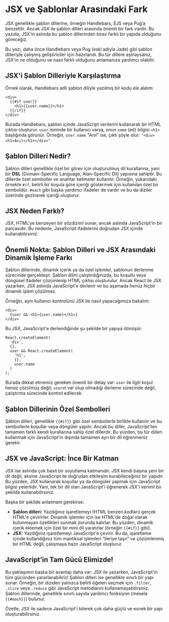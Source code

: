 # JSX ve Şablonlar Arasındaki Fark

JSX genellikle şablon dillerine, örneğin Handlebars, EJS veya Pug’a benzetilir. Ancak JSX ile şablon dilleri arasında önemli bir fark vardır. Bu yazıda, JSX'in aslında bu şablon dillerinden biraz farklı bir yapıda olduğunu göreceğiz.

Bu yazı, daha önce Handlebars veya Pug (eski adıyla Jade) gibi şablon dilleriyle çalışmış geliştiriciler için hazırlandı. Bu tür dillere aşinaysanız, JSX'in ne olduğunu ve nasıl farklı olduğunu anlamanıza yardımcı olabilir.

## JSX'i Şablon Dilleriyle Karşılaştırma

Örnek olarak, Handlebars adlı şablon diliyle yazılmış bir kodu ele alalım:

```
<div>
  {{#if user}}
    <h1>{{user.name}}</h1>
  {{/if}}
</div>
```

Burada Handlebars, şablon içinde JavaScript verilerini kullanarak bir HTML çıktısı oluşturur. `user` isminde bir kullanıcı varsa, onun `name` (ad) bilgisi `<h1>` başlığında görünür. Örneğin, `user.name` "Anıl" ise, çıktı şöyle olur: `"<div><h1>Anıl</h1></div>"`.

## Şablon Dilleri Nedir?

Şablon dilleri genellikle özel bir görev için oluşturulmuş dil kurallarına, yani bir **DSL** (Domain-Specific Language, Alan-Specific Dil) yapısına sahiptir. Bu dillerde özel semboller ve anahtar kelimeler kullanılır. Örneğin, yukarıdaki örnekte `#if`, belirli bir koşula göre içeriği göstermek için kullanılan özel bir semboldür. `#each` gibi başka yardımcı ifadeler de vardır ve bu da diziler üzerinde gezinerek içeriği oluşturur.

## JSX Neden Farklı?

JSX, HTML'ye benzeyen bir sözdizimi sunar, ancak aslında JavaScript'in bir parçasıdır. Bu nedenle, JavaScript ifadelerini doğrudan JSX içinde kullanabilirsiniz.

## Önemli Nokta: Şablon Dilleri ve JSX Arasındaki Dinamik İşleme Farkı

Şablon dillerinde, dinamik içerik ya da özel işlemler, şablonun derlenme sürecinde gerçekleşir. Şablon dilini çalıştırdığınızda, bu koşullu veya döngüsel ifadeler çözümlenip HTML çıktısı oluşturulur. Ancak React ile JSX yazarken, JSX aslında JavaScript'e derlenir ve bu aşamada henüz hiçbir dinamik işlem çözülmez.

Örneğin, aynı kullanıcı kontrolünü JSX ile nasıl yapacağımıza bakalım:

```
<div>
  {user && <h1>{user.name}</h1>}
</div>
```

Bu JSX, JavaScript'e derlendiğinde şu şekilde bir yapıya dönüşür:

```
React.createElement(
  'div',
  {},
  user && React.createElement(
    'h1',
    {},
    user.name
  )
);
```

Burada dikkat etmemiz gereken önemli bir detay var: `user` ile ilgili koşul henüz çözülmüş değil; `user`ın var olup olmadığı derleme sürecinde değil, çalıştırma sürecinde kontrol edilecek.

## Şablon Dillerinin Özel Sembolleri

Şablon dilleri, genellikle `{{#if}}` gibi özel sembollerle birlikte kullanılır ve bu sembollerle koşullar veya döngüler yapılır. Ancak bu diller, JavaScript'ten tamamen farklı kendi kurallarına sahip özel dillerdir. Bu yüzden, bu tür dilleri kullanmak için JavaScript'in dışında tamamen ayrı bir dil öğrenmeniz gerekir.

## JSX ve JavaScript: İnce Bir Katman

JSX ise aslında çok basit bir soyutlama katmanıdır. JSX kendi başına yeni bir dil değil, aksine JavaScript ile doğrudan etkileşim kurabileceğiniz bir yapıdır. Bu yüzden, JSX kullanarak koşullar ya da döngüler yapmak için JavaScript bilgisi yeterlidir. Yani, tek bir dil olan JavaScript'i öğrenerek JSX'i verimli bir şekilde kullanabilirsiniz.

Başka bir şekilde anlatmam gerekirse:

- **Şablon dilleri:** Yazdığınız işaretlemeyi (HTML benzeri kodları) gerçek HTML'e çevirirler. Dinamik işlemler için ise HTML'de doğal olarak bulunmayan özellikleri sunmak zorunda kalırlar. Bu yüzden, dinamik içerik eklemek için özel bir mini dil yaratırlar (örneğin `{{#if}}` gibi).
- **JSX:** Yazdığınız işaretlemeyi JavaScript'e çevirir. Bu da, işaretleme içinde kullandığınız tüm mantıksal işlemleri “ileriye taşır” ve çözümlenmiş bir HTML değil, çalışmaya hazır JavaScript oluşturur.

## JavaScript’in Tam Gücü Elimizde!

Bu yaklaşımın başka bir avantajı daha var: JSX ile yazarken, JavaScript'in tüm gücünden yararlanabiliriz! Şablon dilleri ise genellikle sınırlı bir yapı sunar. Örneğin, bir diziden yalnızca belirli öğeleri seçmek için `.filter`, `.slice` veya `.reduce` gibi JavaScript metodlarını kullanamayabilirsiniz. Şablon dillerinde, genellikle sınırlı sayıda yardımcı fonksiyon (mesela `{{#each}}`) bulunur.

Özetle, JSX ile sadece JavaScript'i bilerek çok daha güçlü ve esnek bir yapı oluşturabilirsiniz.

